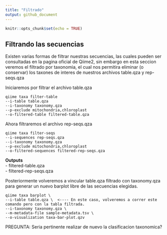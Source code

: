 ---
title: "Filtrado"
output: github_document
---

```{r setup, include=FALSE}
knitr::opts_chunk$set(echo = TRUE)
```

## Filtrando las secuencias

Existen varias formas de filtrar nuestras secuencias, las cuales pueden ser consultadas en la pagina oficial de Qiime2, sin embargo en esta seccion veremos el filtrado por taxonomia, el cual nos permitira eliminar (o conservar) los taxones de interes de nuestros archivos table.qza y rep-seqs.qza

Iniciaremos por filtrar el archivo table.qza

```{}
qiime taxa filter-table
--i-table table.qza
--i-taxonomy taxonomy.qza
--p-exclude mitochondria,chloroplast
--o-filtered-table filtered-table.qza
```

Ahora filtraremos el archivo rep-seqs.qza

```{}
qiime taxa filter-seqs
--i-sequences rep-seqs.qza
--i-taxonomy taxonomy.qza
--p-exclude mitochondria,chloroplast
--o-filtered-sequences filtered-rep-seqs.qza
```

**Outputs**  
- filtered-table.qza  
- filtered-rep-seqs.qza  

Posteriormente volveremos a vincular table.qza filtrado con taxonomy.qza para generar un nuevo barplot libre de las secuencias elegidas.

```{}
qiime taxa barplot \
--i-table table.qza \  <---- En este caso, volveremos a correr este comando pero con la tabla filtrada.
--i-taxonomy taxonomy.qza \
--m-metadata-file sample-metadata.tsv \
--o-visualization taxa-bar-plot.qzv
```

PREGUNTA: Seria pertinente realizar de nuevo la clasificacion taxonomica?